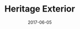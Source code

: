 ---
cover: "./house1.jpg"
date: "2017-06-05"
title: "Heritage Exterior"
areas:
  - Exterior Painting
---